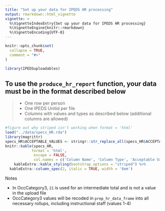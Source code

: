 ---
title: "Set up your data for IPEDS HR processing"
output: rmarkdown::html_vignette
vignette: >
  %\VignetteIndexEntry{Set up your data for IPEDS HR processing}
  %\VignetteEngine{knitr::rmarkdown}
  %\VignetteEncoding{UTF-8}
---

```{r, include = FALSE}
knitr::opts_chunk$set(
  collapse = TRUE,
  comment = "#>"
)
```

```{r setup, eval=FALSE, echo=FALSE}
library(IPEDSuploadables)
```

## To use the `produce_hr_report` function, your data must be in the format described below

>
* One row per person
* One IPEDS Unitid per file
* Columns with values and types as described below (additional columns are allowed)


```{r specstable, echo=FALSE, warning=FALSE, message=FALSE}
#figure out why striped isn't working when format = 'html'
load("../data/specs_HR.rda")
library(magrittr)
specs_HR$ACCEPTABLE_VALUES <- stringr::str_replace_all(specs_HR$ACCEPTABLE_VALUES, pattern = "\\n", replacement = "<br>")
knitr::kable(specs_HR, 
            format = 'html',
             escape = FALSE,
             col.names = c('Column Name', 'Column Type', 'Acceptable Value - Definition')) %>%
    kableExtra::kable_styling(bootstrap_options = "striped") %>%
  kableExtra::column_spec(2, italic = TRUE, width = '8em')

```

Notes  
  
* In OccCategory3,  `21` is used for an intermediate total and is not a value in the upload file  
* OccCategory3 values will be recoded in `prep_hr_data_frame` into all necessary rollups, including instructional staff (values 1-4)

